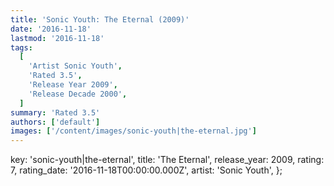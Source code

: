 ```yaml
---
title: 'Sonic Youth: The Eternal (2009)'
date: '2016-11-18'
lastmod: '2016-11-18'
tags:
  [
    'Artist Sonic Youth',
    'Rated 3.5',
    'Release Year 2009',
    'Release Decade 2000',
  ]
summary: 'Rated 3.5'
authors: ['default']
images: ['/content/images/sonic-youth|the-eternal.jpg']
---
```


  key: 'sonic-youth|the-eternal',
  title: 'The Eternal',
  release_year: 2009,
  rating: 7,
  rating_date: '2016-11-18T00:00:00.000Z',
  artist: 'Sonic Youth',
};

<MusicRating data={data} />
